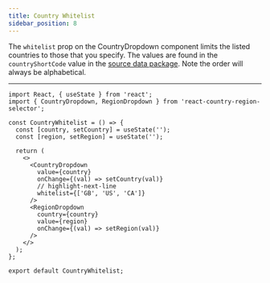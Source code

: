 ```yaml
---
title: Country Whitelist
sidebar_position: 8
---
```



The `whitelist` prop on the CountryDropdown component limits the listed countries to those that you specify. The
values are found in the `countryShortCode` value in the [source data package](https://github.com/country-regions/country-region-data/blob/master/data.json).
Note the order will always be alphabetical.

<CountryWhitelist />

---

```tsx
import React, { useState } from 'react';
import { CountryDropdown, RegionDropdown } from 'react-country-region-selector';

const CountryWhitelist = () => {
  const [country, setCountry] = useState('');
  const [region, setRegion] = useState('');

  return (
    <>
      <CountryDropdown
        value={country}
        onChange={(val) => setCountry(val)}
        // highlight-next-line
        whitelist={['GB', 'US', 'CA']}
      />
      <RegionDropdown
        country={country}
        value={region}
        onChange={(val) => setRegion(val)}
      />
    </>
  );
};

export default CountryWhitelist;
```
